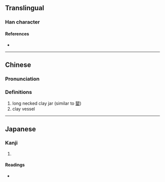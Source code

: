 {{character info}}
==Translingual==

===Han character===
{{Han char|rn=98|rad=瓦|as=03|sn=8|four=11117|canj=MMVN|ids=⿰工瓦}}

====References====
* {{Han ref|kx=0748.080|dkj=21448|dj=1156.130|hdz=21421.070|uh=74E8|ud=29928|bh=CD6F|bd=52591}}

----

==Chinese==
{{zh-forms}}

===Pronunciation===
{{zh-pron
|m=xiáng,hóng
|c=gong1
|h=
|md=
|mn=
|w=
|mc=
|oc=
|cat=n
}}

===Definitions===
{{zh-hanzi}}

# long necked clay jar (similar to [[罌]])
# clay vessel

----

==Japanese==

===Kanji===
{{ja-kanji|grade=|rs=瓦03}}

# {{rfdef|ja|sort=瓦03}}

====Readings====
* {{ja-readings|on=[[こう]] (kō)|kun=|nanori=}}